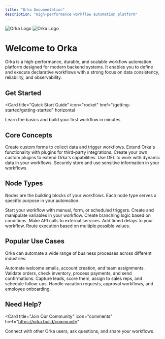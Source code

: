 ```yaml
---
title: "Orka Documentation"
description: "High-performance workflow automation platform"
---
```


<img className="block dark:hidden" src="/logo/light.svg" alt="Orka Logo" />
<img className="hidden dark:block" src="/logo/dark.svg" alt="Orka Logo" />

# Welcome to Orka

Orka is a high-performance, durable, and scalable workflow automation platform designed for modern backend systems. It enables you to define and execute declarative workflows with a strong focus on data consistency, reliability, and observability.

## Get Started

<Card
  title="Quick Start Guide"
  icon="rocket"
  href="/getting-started/getting-started"
  horizontal
>
  Learn the basics and build your first workflow in minutes.
</Card>

## Core Concepts

<Columns cols={2}>
  <Card
    title="Forms"
    icon="form"
    href="/core-concepts/FORMS"
  >
    Create custom forms to collect data and trigger workflows.
  </Card>
  <Card
    title="Plugins"
    icon="puzzle"
    href="/core-concepts/PLUGINS"
  >
    Extend Orka's functionality with plugins for third-party integrations.
  </Card>
  <Card
    title="Building Plugins"
    icon="puzzle"
    href="/core-concepts/BUILDING_PLUGINS"
  >
    Create your own custom plugins to extend Orka's capabilities.
  </Card>
  <Card
    title="Orka Expression Language"
    icon="code"
    href="/core-concepts/OEL"
  >
    Use OEL to work with dynamic data in your workflows.
  </Card>
  <Card
    title="Secrets Manager"
    icon="key"
    href="/core-concepts/SECRETS_MANAGER"
  >
    Securely store and use sensitive information in your workflows.
  </Card>
</Columns>

## Node Types

Nodes are the building blocks of your workflows. Each node type serves a specific purpose in your automation.

<Columns cols={3}>
  <Card
    title="Trigger Node"
    icon="circle-play"
    href="/core-concepts/node-types/TRIGGER_NODE"
  >
    Start your workflow with manual, form, or scheduled triggers.
  </Card>
  <Card
    title="Set Variable Node"
    icon="code-variable"
    href="/core-concepts/node-types/SET_VARIABLE_NODE"
  >
    Create and manipulate variables in your workflow.
  </Card>
  <Card
    title="Condition Node"
    icon="code-branch"
    href="/core-concepts/node-types/CONDITION_NODE"
  >
    Create branching logic based on conditions.
  </Card>
  <Card
    title="HTTP Request Node"
    icon="globe"
    href="/core-concepts/node-types/HTTP_REQUEST_NODE"
  >
    Make API calls to external services.
  </Card>
  <Card
    title="Wait Node"
    icon="hourglass"
    href="/core-concepts/node-types/WAIT_NODE"
  >
    Add timed delays to your workflow.
  </Card>
  <Card
    title="Switch Node"
    icon="route"
    href="/core-concepts/node-types/SWITCH_NODE"
  >
    Route execution based on multiple possible values.
  </Card>
</Columns>

## Popular Use Cases

Orka can automate a wide range of business processes across different industries:

<Columns cols={2}>
  <Card
    title="Customer Onboarding"
    icon="user-plus"
  >
    Automate welcome emails, account creation, and team assignments.
  </Card>
  <Card
    title="Order Processing"
    icon="shopping-cart"
  >
    Validate orders, check inventory, process payments, and send confirmations.
  </Card>
  <Card
    title="Lead Management"
    icon="bullseye"
  >
    Capture leads, score them, assign to sales reps, and schedule follow-ups.
  </Card>
  <Card
    title="HR Processes"
    icon="users"
  >
    Handle vacation requests, approval workflows, and employee onboarding.
  </Card>
</Columns>

## Need Help?

<Card
  title="Join Our Community"
  icon="comments"
  href="https://orka.build/community"
>
  Connect with other Orka users, ask questions, and share your workflows.
</Card>
